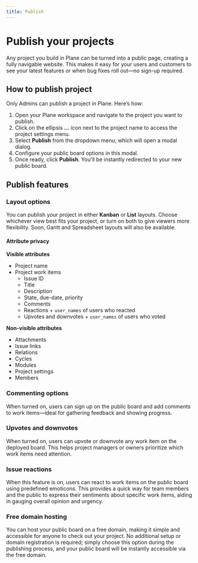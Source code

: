 ```yaml
---
title: Publish
---
```


# Publish your projects

Any project you build in Plane can be turned into a public page, creating a fully navigable website. This makes it easy for your users and customers to see your latest features or when bug fixes roll out—no sign-up required.

## How to publish project

Only Admins can publish a project in Plane. Here’s how:

1. Open your Plane workspace and navigate to the project you want to publish.
2. Click on the ellipsis **...** icon next to the project name to access the project settings menu.
3. Select **Publish** from the dropdown menu, which will open a modal dialog.
4. Configure your public board options in this modal.
5. Once ready, click **Publish**. You'll be instantly redirected to your new public board.

## Publish features

### Layout options

You can publish your project in either **Kanban** or **List** layouts. Choose whichever view best fits your project, or turn on both to give viewers more flexibility. Soon, Gantt and Spreadsheet layouts will also be available. 

#### Attribute privacy

**Visible attributes**  

* Project name
* Project work items
    * Issue ID
    * Title
    * Description
    * State, due-date, priority
    * Comments
    * Reactions + `user_names` of users who reacted
    * Upvotes and downvotes + `user_names` of users who voted

**Non-visible attributes**  

* Attachments
* Issue links
* Relations
* Cycles
* Modules
* Project settings
* Members

### Commenting options

When turned on, users can sign up on the public board and add comments to work items—ideal for gathering feedback and showing progress.

### Upvotes and downvotes

When turned on, users can upvote or downvote any work item on the deployed board. This helps project managers or owners prioritize which work items need attention.

### Issue reactions

When this feature is on, users can react to work items on the public board using predefined emoticons. This provides a quick way for team members and the public to express their sentiments about specific work items, aiding in gauging overall opinion and urgency.

### Free domain hosting
You can host your public board on a free domain, making it simple and accessible for anyone to check out your project. No additional setup or domain registration is required; simply choose this option during the publishing process, and your public board will be instantly accessible via the free domain.
